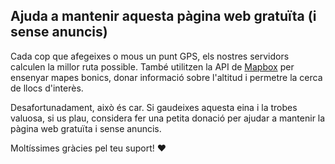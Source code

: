 <script>
</script>

## <HeartHandshake size="18" class="mr-1 inline-block align-baseline" /> Ajuda a mantenir aquesta pàgina web gratuïta (i sense anuncis)

Cada cop que afegeixes o mous un punt GPS, els nostres servidors calculen la millor ruta possible.
També utilitzen la API de <a href="https://mapbox.com" target="_blank">Mapbox</a> per ensenyar mapes bonics, donar informació sobre l'altitud i permetre la cerca de llocs d'interès.

Desafortunadament, això és car.
Si gaudeixes aquesta eina i la trobes valuosa, si us plau, considera fer una petita donació per ajudar a mantenir la pàgina web gratuïta i sense anuncis.

Moltíssimes gràcies pel teu suport! ❤️
